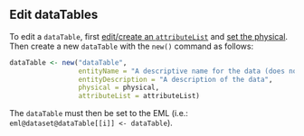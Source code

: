 ## Edit dataTables

To edit a `dataTable`, first [edit/create an `attributeList`](#edit-attributelists) and [set the physical](#set-physical). 
Then create a new `dataTable` with the `new()` command as follows:

```r
dataTable <- new("dataTable",
                 entityName = "A descriptive name for the data (does not need to be the same as the data file)",
                 entityDescription = "A description of the data",
                 physical = physical,
                 attributeList = attributeList)
```

The `dataTable` must then be set to the EML (i.e.: `eml@dataset@dataTable[[i]] <- dataTable`).